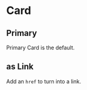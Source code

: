 
<Meta title="Jupiter|Card" component={Card} />

# Card

## Primary

Primary Card is the default.

<Preview>
  <Story name="Primary">
    <Card
      title="Mars Base, Alpha I"
      copy={data.copy}
    />
  </Story>
</Preview>

## as Link

Add an `href` to turn into a link.

<Preview>
  <Story name="as Link">
    <Card
      title="Moon Base, Delta VI"
      copy={data.copy}
      href={data.href}
    />
  </Story>
</Preview>

<Props of={Card} />
